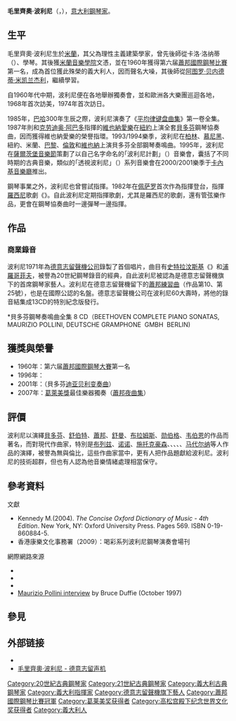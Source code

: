 {{noteTA|G1=Music}}
{{Infobox musical artist
| name            = 毛里齊奧·波利尼<br /><small>Maurizio Pollini</small>
| real_name       = 
| native_name     =
| native_name_lang=
| Background      = non_vocal_instrumentalist
| image           = Maurizio Pollini01.jpg
| image_size      =
| caption         = 毛里齊奧·波利尼（2009年）
| nationality     = 
| birth_date      = {{birth date and age|1942|01|05}}
| birth_place     = {{flag|意大利王国}}[[米蘭|米蘭]]
| death_date      =
| death_place     =
| death_cause     = 
| resting_place   = 
| alma_mater      = [[米蘭音樂學院|米蘭音樂學院]]
| Instrument      = [[鋼琴|鋼琴]]
| Genre           = [[古典音乐|古典音乐]]
| Occupation      = [[鋼琴家|鋼琴家]]
| Years_active    = 1957年至今
| Label           = 
| related_group   = 
| spouse          = 
| children        = 
| signature       = 
| URL             = 
}}

'''毛里齊奧·波利尼'''（{{lang-it|'''Maurizio Pollini'''}}，{{bd|1942年|1月5日|catIdx=Pollini, Maurizio}}），[[意大利|意大利]][[鋼琴家|鋼琴家]]。

== 生平 ==
毛里齊奧·波利尼生於[[米蘭|米蘭]]，其父為理性主義建築學家{{link-it|基諾·波利尼|Gino Pollini}}，曾先後師從卡洛·洛纳蒂（{{lang|it|Carlo Lonati}}）、{{link-it|卡洛·维杜索|Carlo Vidusso}}學琴。其後獲[[米蘭音樂學院|米蘭音樂學院]]文憑，並在1960年獲得第六届[[蕭邦國際鋼琴比賽|蕭邦國際鋼琴比賽]]第一名，成為首位獲此殊榮的義大利人，因而聲名大噪，其後師從[[阿图罗·贝内德蒂·米凯兰杰利|阿图罗·贝内德蒂·米凯兰杰利]]，繼續學習。

自1960年代中期，波利尼便在各地舉辦獨奏會，並和歐洲各大樂團巡迴各地，1968年首次訪美，1974年首次訪日。

1985年，[[约翰·塞巴斯蒂安·巴赫|巴哈]]300年生辰之際，波利尼演奏了《[[平均律键盘曲集|平均律键盘曲集]]》第一卷全集。1987年則和[[克劳迪奥·阿巴多|克劳迪奥·阿巴多]]指揮的[[維也納愛樂|維也納愛樂]]在[[紐約|紐約]]上演全套[[貝多芬|貝多芬]]鋼琴協奏曲，因而獲得維也納愛樂的榮譽指環。1993/1994樂季，波利尼在[[柏林|柏林]]、[[慕尼黑|慕尼黑]]、紐約、米蘭、[[巴黎|巴黎]]、[[倫敦|倫敦]]和[[維也納|維也納]]上演貝多芬全部鋼琴奏鳴曲。1995年，波利尼在[[薩爾茨堡音樂節|薩爾茨堡音樂節]]策劃了以自己名字命名的｢波利尼計劃」（{{lang|it|Progetto Pollini}}）音樂會，囊括了不同時期的古典音樂，類似的｢透視波利尼」（{{lang|en|Perspectives: Maurizio Pollini}}）系列音樂會在2000/2001樂季于[[卡內基音樂廳|卡內基音樂廳]]推出。

鋼琴事業之外，波利尼也曾嘗試指揮。1982年在[[佩萨罗|佩萨罗]]首次作為指揮登台，指揮[[羅西尼|羅西尼]]歌劇《{{le|湖上女郎|La donna del lago}}》。自此波利尼定期指揮歌劇，尤其是羅西尼的歌劇，還有管弦樂作品，更會在鋼琴協奏曲时一邊彈琴一邊指揮。

== 作品 ==

=== 商業錄音 ===
波利尼1971年為[[德意志留聲機公司|德意志留聲機公司]]錄製了首個唱片，曲目有[[史特拉汶斯基|史特拉汶斯基]]《{{le|彼得魯斯卡三選段|Trois mouvements de Petrouchka}}》和[[浦羅哥菲夫|浦羅哥菲夫]]{{le|第7钢琴奏鸣曲 (普罗科菲耶夫)|Piano Sonata No. 7 (Prokofiev)|第七鋼琴奏鳴曲}}，被譽為20世紀鋼琴錄音的經典，自此波利尼被認為是德意志留聲機旗下的首席鋼琴家藝人。波利尼在德意志留聲機留下的[[练习曲_(肖邦)|蕭邦練習曲]]（作品第10、第25號），也是在國際公認的名盤。德意志留聲機公司在波利尼60大壽時，將他的錄音結集成13CD的特別紀念版發行。

<nowiki>*</nowiki>貝多芬鋼琴奏鳴曲全集 8 CD（BEETHOVEN COMPLETE PIANO SONATAS, MAURIZIO POLLINI, DEUTSCHE GRAMPHONE  GMBH  BERLIN)

== 獲獎與榮譽 ==
* 1960年：第六届[[蕭邦國際鋼琴大賽|蕭邦國際鋼琴大賽]]第一名
* 1996年：{{le|西門子音樂獎|Ernst von Siemens Music Prize}}
* 2001年：{{le|金音叉獎|Diapason d'Or}}（貝多芬[[迪亚贝利变奏曲|迪亚贝利变奏曲]]）
* 2007年：[[葛萊美獎|葛萊美獎]]最佳樂器獨奏（[[夜曲_(肖邦)|蕭邦夜曲集]]）

== 評價 ==
波利尼以演繹[[貝多芬|貝多芬]]、[[舒伯特|舒伯特]]、[[蕭邦|蕭邦]]、[[舒曼|舒曼]]、[[布拉姆斯|布拉姆斯]]、[[阿诺德·勋伯格|勋伯格]]、[[韦伯恩|韦伯恩]]的作品而著名，而對現代作曲家，特別是[[皮埃尔·布莱兹|布列兹]]、[[路易吉·诺诺|诺诺]]、[[卡尔海因茨·施托克豪森|施托克豪森]]、{{link-it|贾科莫·曼佐尼|Giacomo Manzoni|曼佐尼}}、{{link-it|罗伯托·卡內瓦莱|Roberto Carnevale|卡內瓦莱}}、{{link-it|萨尔瓦托雷·夏里诺|Salvatore Sciarrino|夏里诺}}、{{link-it|乔万尼·索利马|Giovanni Sollima|索利馬}}、[[布鲁诺·马代尔纳|马代尔纳]]等人作品的演繹，被譽為無與倫比，這些作曲家當中，更有人把作品題獻給波利尼。波利尼的技術超群，但也有人認為他音樂情緒處理相當保守。

== 參考資料 ==
;文獻
* Kennedy M.(2004). ''The Concise Oxford Dictionary of Music - 4th Edition''. New York, NY: Oxford University Press. Pages 569. ISBN 0-19-860884-5. 
* 香港康樂文化事務署（2009）：喝彩系列波利尼鋼琴演奏會場刊

;網際網路來源
*{{cite news| last =Botsford| first =K| coauthors =| title =The Pollini Sound| work =| pages =| language =| publisher =The New York Times| date =1987-03-01| url =http://query.nytimes.com/gst/fullpage.html?res=9B0DEEDB1030F932A35750C0A961948260| accessdate =2007-09-29| archive-date =2007-12-30| archive-url =https://web.archive.org/web/20071230015302/http://query.nytimes.com/gst/fullpage.html?res=9B0DEEDB1030F932A35750C0A961948260| dead-url =no}}
*{{cite news| last =Norris| first =G| coauthors =| title =A maestro with a mission - to escape the 19th century| work =Arts| pages =| language =| publisher =The Telegraph| date =2006-03-09| url =http://www.telegraph.co.uk/arts/main.jhtml?xml=/arts/2006/03/09/bmpollini09.xml&sSheet=/arts/2006/03/09/ixartleft.html| accessdate =2007-09-29| archive-date =2007-12-29| archive-url =https://web.archive.org/web/20071229102139/http://www.telegraph.co.uk/arts/main.jhtml?xml=%2Farts%2F2006%2F03%2F09%2Fbmpollini09.xml&sSheet=%2Farts%2F2006%2F03%2F09%2Fixartleft.html| dead-url =no}}
*{{cite news| last =Morrison| first =R| coauthors =| title =The model of a modern major maestro| work =Music| pages =| language =| publisher =The Times| date =2007-09-27| url =http://entertainment.timesonline.co.uk/tol/arts_and_entertainment/music/article2544755.ece| accessdate =2007-09-29| archive-date =2008-10-13| archive-url =https://web.archive.org/web/20081013025804/http://entertainment.timesonline.co.uk/tol/arts_and_entertainment/music/article2544755.ece| dead-url =no}}
*[http://www.bruceduffie.com/Pollini2.html Maurizio Pollini interview] {{Wayback|url=http://www.bruceduffie.com/Pollini2.html |date=20090315051750 }} by Bruce Duffie (October 1997)

== 參見 ==
{{portal|古典音樂}}

== 外部链接 ==
* {{Discogs artist|465982}}
* [https://www.deutschegrammophon.com/en/artist/pollini/ 毛里齊奧·波利尼 - 德意志留声机] {{Wayback|url=https://www.deutschegrammophon.com/en/artist/pollini/ |date=20190114044547 }}{{en}}

{{高松宫殿下纪念世界文化奖获得者|music}}

{{Authority control}}

{{DEFAULTSORT:Pollini, Maurizio}}
[[Category:20世紀古典鋼琴家|Category:20世紀古典鋼琴家]]
[[Category:21世紀古典鋼琴家|Category:21世紀古典鋼琴家]]
[[Category:義大利古典鋼琴家|Category:義大利古典鋼琴家]]
[[Category:義大利指揮家|Category:義大利指揮家]]
[[Category:德意志留聲機旗下藝人|Category:德意志留聲機旗下藝人]]
[[Category:蕭邦國際鋼琴比賽冠軍|Category:蕭邦國際鋼琴比賽冠軍]]
[[Category:葛莱美奖获得者|Category:葛莱美奖获得者]]
[[Category:高松宫殿下纪念世界文化奖获得者|Category:高松宫殿下纪念世界文化奖获得者]]
[[Category:義大利人|Category:義大利人]]